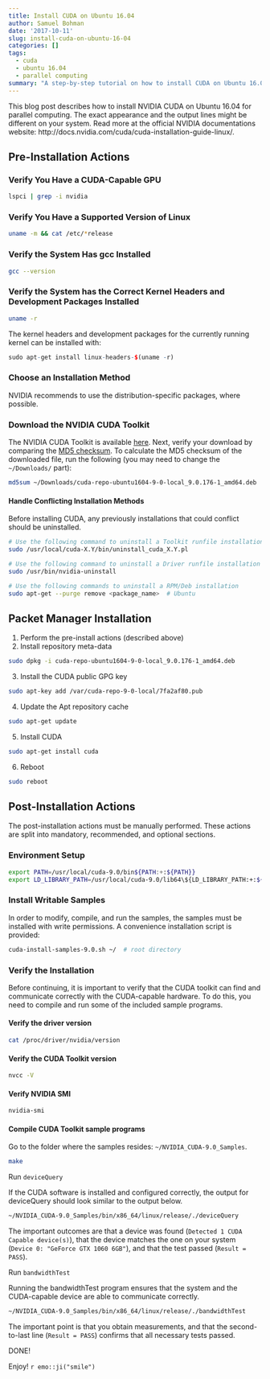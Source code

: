 ```yaml
---
title: Install CUDA on Ubuntu 16.04
author: Samuel Bohman
date: '2017-10-11'
slug: install-cuda-on-ubuntu-16-04
categories: []
tags:
  - cuda
  - ubuntu 16.04
  - parallel computing
summary: "A step-by-step tutorial on how to install CUDA on Ubuntu 16.04."
---
```


This blog post describes how to install NVIDIA CUDA on Ubuntu 16.04 for parallel computing. The exact appearance and the output lines might be different on your system. Read more at the official NVIDIA documentations website: http://docs.nvidia.com/cuda/cuda-installation-guide-linux/.  

## Pre-Installation Actions

### Verify You Have a CUDA-Capable GPU

```bash
lspci | grep -i nvidia
```

### Verify You Have a Supported Version of Linux

```bash
uname -m && cat /etc/*release
```

### Verify the System Has gcc Installed

```bash
gcc --version
```

### Verify the System has the Correct Kernel Headers and Development Packages Installed

```bash
uname -r
```

The kernel headers and development packages for the currently running kernel can be installed with:

```r
sudo apt-get install linux-headers-$(uname -r)
```

### Choose an Installation Method

NVIDIA recommends to use the distribution-specific packages, where possible.

### Download the NVIDIA CUDA Toolkit

The NVIDIA CUDA Toolkit is available [here](http://developer.nvidia.com/cuda-downloads). Next, verify your download by comparing the [MD5 checksum](http://developer.download.nvidia.com/compute/cuda/9.0/Prod/docs/sidebar/md5sum.txt). To calculate the MD5 checksum of the downloaded file, run the following (you may need to change the `~/Downloads/` part):

```bash
md5sum ~/Downloads/cuda-repo-ubuntu1604-9-0-local_9.0.176-1_amd64.deb
```

#### Handle Conflicting Installation Methods

Before installing CUDA, any previously installations that could conflict should be uninstalled.

```bash
# Use the following command to uninstall a Toolkit runfile installation
sudo /usr/local/cuda-X.Y/bin/uninstall_cuda_X.Y.pl

# Use the following command to uninstall a Driver runfile installation
sudo /usr/bin/nvidia-uninstall

# Use the following commands to uninstall a RPM/Deb installation
sudo apt-get --purge remove <package_name>  # Ubuntu
```

## Packet Manager Installation 

1. Perform the pre-install actions (described above)
2. Install repository meta-data

```bash
sudo dpkg -i cuda-repo-ubuntu1604-9-0-local_9.0.176-1_amd64.deb
```

3. Install the CUDA public GPG key

```bash
sudo apt-key add /var/cuda-repo-9-0-local/7fa2af80.pub
```

4. Update the Apt repository cache

```bash
sudo apt-get update
```

5. Install CUDA

```bash
sudo apt-get install cuda
```

6. Reboot

```bash
sudo reboot
```


## Post-Installation Actions

The post-installation actions must be manually performed. These actions are split into mandatory, recommended, and optional sections.

### Environment Setup

```bash
export PATH=/usr/local/cuda-9.0/bin${PATH:+:${PATH}}
export LD_LIBRARY_PATH=/usr/local/cuda-9.0/lib64\${LD_LIBRARY_PATH:+:${LD_LIBRARY_PATH}}
```

### Install Writable Samples

In order to modify, compile, and run the samples, the samples must be installed with write permissions. A convenience installation script is provided:

```bash
cuda-install-samples-9.0.sh ~/  # root directory 
```

### Verify the Installation

Before continuing, it is important to verify that the CUDA toolkit can find and communicate correctly with the CUDA-capable hardware. To do this, you need to compile and run some of the included sample programs.

#### Verify the driver version

```bash
cat /proc/driver/nvidia/version
```

#### Verify the CUDA Toolkit version

```bash
nvcc -V
```

#### Verify NVIDIA SMI

```bash
nvidia-smi
```

#### Compile CUDA Toolkit sample programs  

Go to the folder where the samples resides: `~/NVIDIA_CUDA-9.0_Samples`. 

```bash
make
```

Run `deviceQuery`  

If the CUDA software is installed and configured correctly, the output for deviceQuery should look similar to the output below. 

```bash
~/NVIDIA_CUDA-9.0_Samples/bin/x86_64/linux/release/./deviceQuery
```

The important outcomes are that a device was found (`Detected 1 CUDA Capable device(s)`), that the device matches the one on your system (`Device 0: "GeForce GTX 1060 6GB"`), and that the test passed (`Result = PASS`).

Run `bandwidthTest`  

Running the bandwidthTest program ensures that the system and the CUDA-capable device are able to communicate correctly. 

```bash
~/NVIDIA_CUDA-9.0_Samples/bin/x86_64/linux/release/./bandwidthTest
```

The important point is that you obtain measurements, and that the second-to-last line (`Result = PASS`) confirms that all necessary tests passed. 

DONE!  

Enjoy! `r emo::ji("smile")`  

